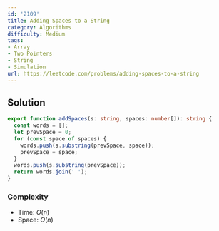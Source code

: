 ```yaml
---
id: '2109'
title: Adding Spaces to a String
category: Algorithms
difficulty: Medium
tags:
- Array
- Two Pointers
- String
- Simulation
url: https://leetcode.com/problems/adding-spaces-to-a-string
---
```


## Solution

```typescript filename="solution.ts" copy
export function addSpaces(s: string, spaces: number[]): string {
  const words = [];
  let prevSpace = 0;
  for (const space of spaces) {
    words.push(s.substring(prevSpace, space));
    prevSpace = space;
  }
  words.push(s.substring(prevSpace));
  return words.join(' ');
}
```

### Complexity

- Time: $O(n)$
- Space: $O(n)$


